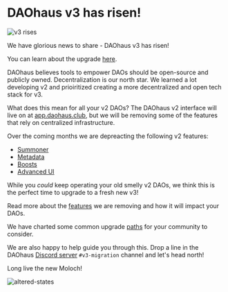 # DAOhaus v3 has risen!

![v3 rises](https://daohaus.club/assets/molochiii_rises-b93b6b9d.svg)

We have glorious news to share - DAOhaus v3 has risen!

You can learn about the upgrade [here](https://daohaus.mirror.xyz/bcJCN2H7vow6xRE977A4pTWUNR0vqrgTscFLtu2ttn8).

DAOhaus believes tools to empower DAOs should be open-source and publicly owned. Decentralization is our north star. We learned a lot developing v2 and prioiritized creating a more decentralized and open tech stack for v3.

What does this mean for all your v2 DAOs? The DAOhaus v2 interface will live on at [app.daohaus.club](https://app.daohaus.club/), but we will be removing some of the features that rely on centralized infrastructure.

Over the coming months we are depreacting the following v2 features:

- [Summoner](/v3Upgrade/featureImpact#summoner)
- [Metadata](v3Upgrade/featureImpact#metadata)
- [Boosts](v3Upgrade/featureImpact#boosts)
- [Advanced UI](v3Upgrade/featureImpact#advanced-ui)

While you _could_ keep operating your old smelly v2 DAOs, we think this is the perfect time to upgrade to a fresh new v3!

Read more about the [features](/v3Upgrade/featureImpact) we are removing and how it will impact your DAOs.

We have charted some common upgrade [paths](v3Upgrade/migrate) for your community to consider.

We are also happy to help guide you through this. Drop a line in the DAOhaus [Discord server](https://discord.gg/daohaus) `#v3-migration` channel and let's head north!

Long live the new Moloch!

![altered-states](https://i.imgur.com/PCXO534.gif)
